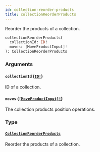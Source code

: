 ```yaml
---
id: collection-reorder-products
title: collectionReorderProducts
---
```


Reorder the products of a collection.

```graphql
collectionReorderProducts(
  collectionId: ID!
  moves: [MoveProductInput]!
): CollectionReorderProducts

```

### Arguments

#### `collectionId` ([`ID!`](/developer/api-reference/scalars/id))

ID of a collection.

#### `moves` ([`[MoveProductInput]!`](/developer/api-reference/inputs/move-product-input))

The collection products position operations.

### Type

#### [`CollectionReorderProducts`](/developer/api-reference/objects/collection-reorder-products)

Reorder the products of a collection.
